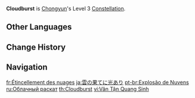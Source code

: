 {{Constellation Infobox
|image       = Constellation Cloudburst.png
|description = Increases the Level of [[Spirit Blade: Cloud-Parting Star]] by 3.<br>Maximum upgrade level is 15.
|level       = 3
|character   = Chongyun
|utility1    = Talent Level Increase
|utility2    = Elemental Burst Level Increase
}}
'''Cloudburst''' is [[Chongyun]]'s Level 3 [[Constellation]].

==Other Languages==
{{Other Languages
|en      = Cloudburst
|zhs     = 云尽光生
|zhs_rm  = Yún Jìn Guāng Shēng
|zht     = 雲盡光生
|zht_rm  = Yún Jìn Guāng Shēng
|zh_tl   = 
|ja      = 雲の果てに光あり
|ja_rm   = Kumo no Hate ni Hikari Ari
|ja_tl   = Light at the End of the Cloud
|ko      = 구름이 걷히고 빛이 든다
|ko_rm   = Gureum-i Geochigo Bit-i Deunda
|ko_tl   = The Clouds are Gone and The Light is Shining
|es      = Cirro-explosión
|es_tl   = Cirrus-Explosion
|fr      = Étincellement des nuages
|fr_tl   = Sparkling of Clouds
|ru      = Облачный раскат
|ru_tl   = Cloud Roar
|th      = Cloudburst
|vi      = {{tt|Vân Tận Quang Sinh|雲盡光生}}
|vi_tl   = <!-- {{Sino|vi}} -->
|de      = Aufklaren des Himmels
|de_tl   = Clearing of the Sky
|id      = Cloudburst
|pt      = Explosão de Nuvens
|pt_tl   = Explosion of Clouds
|tr      = Bulut Patlaması
|tr_tl   = Cloudburst
|it      = Nuvole scintillanti
|it_tl   = Sparkling Clouds
}}

==Change History==
{{Change History|1.0}}

==Navigation==
{{Talent Navbox|Chongyun}}

[[fr:Étincellement des nuages]]
[[ja:雲の果てに光あり]]
[[pt-br:Explosão de Nuvens]]
[[ru:Облачный раскат]]
[[th:Cloudburst]]
[[vi:Vân Tận Quang Sinh]]